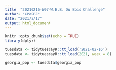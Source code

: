 ```yaml
---
title: "20210216-W07-W.E.B. Du Bois Challenge"
author: "CPXOPZ"
date: "2021/2/17"
output: html_document
---
```


```r
knitr::opts_chunk$set(echo = TRUE)
library(dplyr)
```

```r

tuesdata <- tidytuesdayR::tt_load('2021-02-16')
tuesdata <- tidytuesdayR::tt_load(2021, week = 8)

georgia_pop <- tuesdata$georgia_pop
```

```r

```

